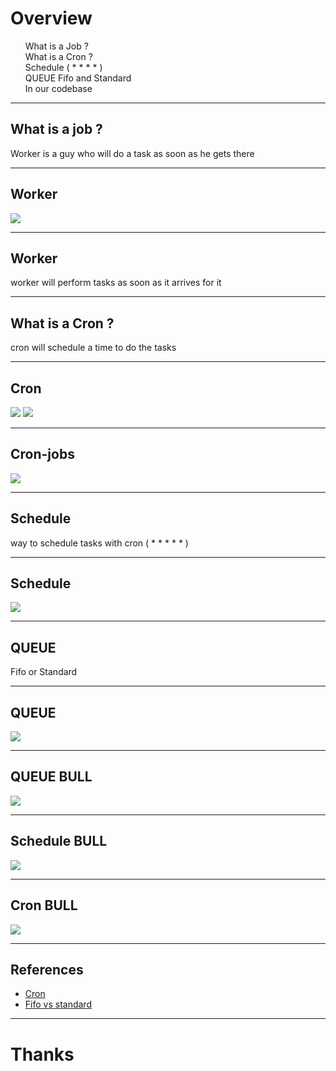 

# Overview

<ul>
    <div>What is a Job ?</div>
    <div>What is a Cron ?</div>
    <div>Schedule ( * * * * )</div>
    <div>QUEUE Fifo and Standard</div>
    <div>In our codebase</div>
</ul>

---

## What is a job ?

Worker is a guy who will do a task as soon as he gets there

---

## Worker

<Img src="./img/job.png" width={300} />

---

## Worker

worker will perform tasks as soon as it arrives for it

---

## What is a Cron ?

cron will schedule a time to do the tasks

---

## Cron

<Img src="./img/cron.png" width={300} />
<Img src="./img/job.png" width={300} />

---

## Cron-jobs


<Img src="./img/cron-jobs.png" width={500} />

---


## Schedule

way to schedule tasks with cron ( * * * * * )

---

## Schedule

<Img src="./img/scheduler.png" width={400} />

---

## QUEUE

Fifo or Standard

---

## QUEUE

<Img src="./img/queue.png" width={500} />

---

## QUEUE BULL

<Img src="./img/queue-default.png" width={700} />

---

## Schedule BULL

<Img src="./img/scheduler-bull.png" width={700} />

---

## Cron BULL

<Img src="./img/cron-job-bull.png" width={700} />

---

## References

- [Cron](https://en.wikipedia.org/wiki/Cron)
- [Fifo vs standard](https://cloudaffaire.com/sqs-standard-vs-fifo-queue/)

---

# Thanks